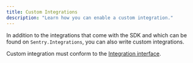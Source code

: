 ```yaml
---
title: Custom Integrations
description: "Learn how you can enable a custom integration."
---
```


In addition to the integrations that come with the SDK and which can be found on `Sentry.Integrations`,
you can also write custom integrations.

Custom integration must conform to the [Integration interface](https://github.com/getsentry/sentry-javascript/blob/master/packages/types/src/integration.ts).

<Include name="platforms/configuration/integrations/custom.mdx" />
